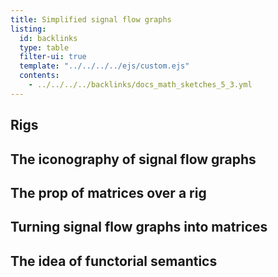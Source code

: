 ```yaml
---
title: Simplified signal flow graphs
listing:
  id: backlinks
  type: table
  filter-ui: true
  template: "../../../../ejs/custom.ejs"
  contents:
    - ../../../../backlinks/docs_math_sketches_5_3.yml
---
```


## Rigs

## The iconography of signal flow graphs

## The prop of matrices over a rig

## Turning signal flow graphs into matrices

## The idea of functorial semantics